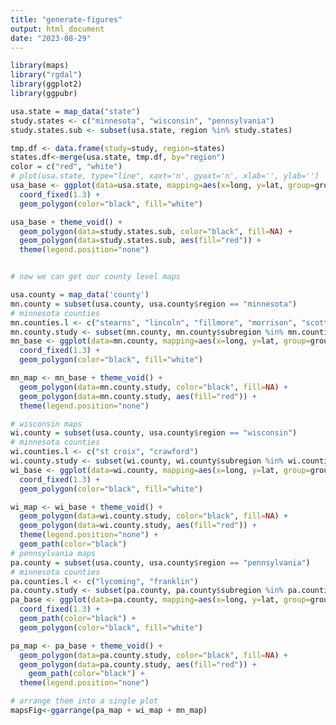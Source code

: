 ---
title: "generate-figures"
output: html_document
date: "2023-08-29"
---

```{r, load packages}
library(maps)
library("rgdal")
library(ggplot2)
library(ggpubr)
```

```{r generate county figures}

usa.state = map_data("state")
study.states <- c("minnesota", "wisconsin", "pennsylvania")
study.states.sub <- subset(usa.state, region %in% study.states)

tmp.df <- data.frame(study=study, region=states)
states.df<-merge(usa.state, tmp.df, by="region")
color = c("red", "white")
# plot(usa.state, type="line", xaxt='n', gyaxt='n', xlab='', ylab='')
usa_base <- ggplot(data=usa.state, mapping=aes(x=long, y=lat, group=group)) +
  coord_fixed(1.3) +
  geom_polygon(color="black", fill="white")

usa_base + theme_void() +
  geom_polygon(data=study.states.sub, color="black", fill=NA) +
  geom_polygon(data=study.states.sub, aes(fill="red")) +
  theme(legend.position="none")


# now we can get our county level maps

usa.county = map_data('county')
mn.county = subset(usa.county, usa.county$region == "minnesota")
# minnesota counties
mn.counties.l <- c("stearns", "lincoln", "fillmore", "morrison", "scott", "kandiyohi")
mn.county.study <- subset(mn.county, mn.county$subregion %in% mn.counties.l)
mn_base <- ggplot(data=mn.county, mapping=aes(x=long, y=lat, group=group)) +
  coord_fixed(1.3) +
  geom_polygon(color="black", fill="white")

mn_map <- mn_base + theme_void() +
  geom_polygon(data=mn.county.study, color="black", fill=NA) +
  geom_polygon(data=mn.county.study, aes(fill="red")) +
  theme(legend.position="none")

# wisconsin maps
wi.county = subset(usa.county, usa.county$region == "wisconsin")
# minnesota counties
wi.counties.l <- c("st croix", "crawford")
wi.county.study <- subset(wi.county, wi.county$subregion %in% wi.counties.l)
wi_base <- ggplot(data=wi.county, mapping=aes(x=long, y=lat, group=group)) +
  coord_fixed(1.3) +
  geom_polygon(color="black", fill="white")

wi_map <- wi_base + theme_void() +
  geom_polygon(data=wi.county.study, color="black", fill=NA) +
  geom_polygon(data=wi.county.study, aes(fill="red")) +
  theme(legend.position="none") + 
  geom_path(color="black")
# pennsylvania maps
pa.county = subset(usa.county, usa.county$region == "pennsylvania")
# minnesota counties
pa.counties.l <- c("lycoming", "franklin")
pa.county.study <- subset(pa.county, pa.county$subregion %in% pa.counties.l)
pa_base <- ggplot(data=pa.county, mapping=aes(x=long, y=lat, group=group)) +
  coord_fixed(1.3) +
  geom_path(color="black") + 
  geom_polygon(color="black", fill="white")

pa_map <- pa_base + theme_void() +
  geom_polygon(data=pa.county.study, color="black", fill=NA) +
  geom_polygon(data=pa.county.study, aes(fill="red")) + 
    geom_path(color="black") +
  theme(legend.position="none")

# arrange them into a single plot
mapsFig<-ggarrange(pa_map + wi_map + mn_map)
```